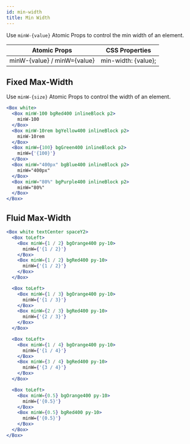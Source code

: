 ```yaml
---
id: min-width
title: Min Width
---
```


Use `minW-{value}` Atomic Props to control the min width of an element.

| Atomic Props                | CSS Properties      |
| --------------------------- | ------------------- |
| minW-{value} / minW={value} | min-width: {value}; |

## Fixed Max-Width

Use `minW-{size}` Atomic Props to control the width of an element.

```jsx live
<Box white>
  <Box minW-100 bgRed400 inlineBlock p2>
    minW-100
  </Box>
  <Box minW-10rem bgYellow400 inlineBlock p2>
    minW-10rem
  </Box>
  <Box minW={100} bgGreen400 inlineBlock p2>
    minW={'{100}'}
  </Box>
  <Box minW="400px" bgBlue400 inlineBlock p2>
    minW="400px"
  </Box>
  <Box minW="80%" bgPurple400 inlineBlock p2>
    minW="80%"
  </Box>
</Box>
```

## Fluid Max-Width

```jsx live
<Box white textCenter spaceY2>
  <Box toLeft>
    <Box minW={1 / 2} bgOrange400 py-10>
      minW={'{1 / 2}'}
    </Box>
    <Box minW={1 / 2} bgRed400 py-10>
      minW={'{1 / 2}'}
    </Box>
  </Box>

  <Box toLeft>
    <Box minW={1 / 3} bgOrange400 py-10>
      minW={'{1 / 3}'}
    </Box>
    <Box minW={2 / 3} bgRed400 py-10>
      minW={'{2 / 3}'}
    </Box>
  </Box>

  <Box toLeft>
    <Box minW={1 / 4} bgOrange400 py-10>
      minW={'{1 / 4}'}
    </Box>
    <Box minW={3 / 4} bgRed400 py-10>
      minW={'{3 / 4}'}
    </Box>
  </Box>

  <Box toLeft>
    <Box minW={0.5} bgOrange400 py-10>
      minW={'{0.5}'}
    </Box>
    <Box minW={0.5} bgRed400 py-10>
      minW={'{0.5}'}
    </Box>
  </Box>
</Box>
```
